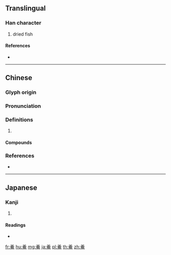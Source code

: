 {{character info/new}}
{{also|鲞}}
==Translingual==

===Han character===
{{Han char|rn=195|rad=魚|as=08|sn=19|four=90336|canj=TONWF}}

# dried fish

====References====
* {{Han ref|kx=1472.040|dkj=46211|dj=2004.170|hdz=74698.120|uh=9BD7|ud=39895|bh=F3D0|bd=62416}}

----

==Chinese==
{{zh-forms|s=鲞|alt=鮝}}

===Glyph origin===
{{Han etym}}

===Pronunciation===
{{zh-pron
|m=xiǎng
|c=soeng2
|mc=y
|oc=y
|cat=
}}

===Definitions===
{{zh-hanzi}}

# {{rfdef|zh}}

====Compounds====
{{zh-der|白鯗|鯗蠹|鯗魚}}

===References===
* {{R:twedu|B05987}}

----

==Japanese==

===Kanji===
{{ja-kanji|grade=|rs=魚08}}

# {{defn|lang=ja|sort=魚08}}

====Readings====
* {{ja-readings|on=[[しょう]] (shō), [[よう]] (yō)|kun=[[ふか]] (fuka)}}

[[fr:鯗]]
[[hu:鯗]]
[[mg:鯗]]
[[ja:鯗]]
[[pl:鯗]]
[[th:鯗]]
[[zh:鯗]]